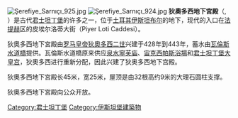 [[Image:Şerefiye_Sarnıçı_925.jpg|thumb]]
[[Image:Şerefiye_Sarnıçı_924.jpg|thumb]]
'''狄奧多西地下宮殿'''（{{lang-el|Κινστέρνα Θεοδοσίου}}, {{lang-tr|'''Şerefiye Sarnıcı'''}}）是古代[[君士坦丁堡|君士坦丁堡]]的许多{{le|Cistern|Cistern|蓄水池}}之一，位于[[土耳其|土耳其]][[伊斯坦布尔|伊斯坦布尔]]的地下，现代的入口在[[法提赫|法提赫]]区的皮埃尔洛蒂大街（Piyer Loti Caddesi）。 

狄奧多西地下宮殿由[[罗马皇帝|罗马皇帝]][[狄奧多西二世|狄奧多西二世]]兴建于428年到443年，蓄水由[[瓦倫斯水道橋|瓦倫斯水道橋]]提供。瓦倫斯水道橋原来供应[[那伊阿得斯|泉水寧芙庙]]、[[宙克西帕斯浴場|宙克西帕斯浴場]]和[[君士坦丁堡大皇宫|君士坦丁堡大皇宫]]，狄奧多西进行重新分配，因此兴建了狄奥多西地下宫殿。

狄奧多西地下宮殿长45米，宽25米，屋顶是由32根高约9米的大理石圆柱支撑。

狄奧多西地下宮殿向公众开放。

{{coord|41.00725|28.9726|display=title|region:TR}}

{{伊斯坦布尔地标}}

[[Category:君士坦丁堡|Category:君士坦丁堡]]
[[Category:伊斯坦堡建築物|Category:伊斯坦堡建築物]]